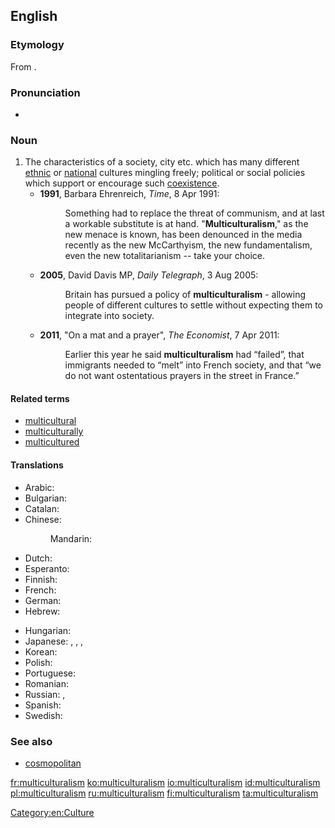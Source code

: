 ==English==
{{was wotd|2011|April|24}}
{{wikipedia}}

===Etymology===
From {{suffix|multicultural|ism}}.

===Pronunciation===
* {{a|UK}} {{IPA|/mʌltɪˈkʌltʃəɹəlɪz(ə)m/}}

===Noun===
{{en-noun|s|-}}

# The characteristics of a society, city etc. which has many different [[ethnic]] or [[national]] cultures mingling freely; political or social policies which support or encourage such [[coexistence]]. {{defdate|from 20th c.}}
#* '''1991''', Barbara Ehrenreich, ''Time'', 8 Apr 1991:
#*: Something had to replace the threat of communism, and at last a workable substitute is at hand. "'''Multiculturalism'''," as the new menace is known, has been denounced in the media recently as the new McCarthyism, the new fundamentalism, even the new totalitarianism -- take your choice.
#* '''2005''', David Davis MP, ''Daily Telegraph'', 3 Aug 2005:
#*: Britain has pursued a policy of '''multiculturalism''' - allowing people of different cultures to settle without expecting them to integrate into society.
#* '''2011''', "On a mat and a prayer", ''The Economist'', 7 Apr 2011:
#*: Earlier this year he said '''multiculturalism''' had “failed”, that immigrants needed to “melt” into French society, and that “we do not want ostentatious prayers in the street in France.”

====Related terms====
* [[multicultural]]
* [[multiculturally]]
* [[multicultured]]

====Translations====
{{trans-top|societal idea}}
* Arabic: {{t-|ar|التعددية الثقافية|f|tr=al-ta3addudíyya al-thaqaafíyya}}
* Bulgarian: {{t-|bg|мултикултурализъм|m|tr=mùltikulturalízǎm}}
* Catalan: {{t-|ca|multiculturalisme|m}}
* Chinese:
*: Mandarin: {{t|cmn|多元文化|tr=duōyuán wénhuà|sc=Hani}}
* Dutch: {{t-|nl|multiculturalisme|n}}
* Esperanto: {{t-|eo|multkulturismo}}
* Finnish: {{t-|fi|monikulttuurisuus}}
* French: {{t+|fr|multiculturalisme|m}}
* German: {{t+|de|Multikulturalismus|m}}
* Hebrew: {{t-|he|רב-תרבותיות}}
{{trans-mid}}
* Hungarian: {{t-|hu|multikulturalizmus}}
* Japanese: {{t-|ja|多元文化論|tr=たげんぶんかろん, tagen-bunka-ron}}, {{t-|ja|多文化|tr=たぶんか, ta-bunka}}, {{t-|ja|多文化主義|tr=たぶんかしゅぎ, tabunkashugi}}, {{t-|ja|マルチカルチュラリズム|tr=maruchikaruchurarizumu}}
* Korean: {{t-|ko|다문화주의|tr=damunhwajuui}}
* Polish: {{t+|pl|wielokulturowość|f}}
* Portuguese: {{t-|pt|multiculturalismo|m}}
* Romanian: {{t-|ro|multiculturalism}}
* Russian: {{t-|ru|многокультурность|f|tr=mnogokul'túrnost'}}, {{t+|ru|мультикультурализм|m|tr=mul'tikul'turalízm}}
* Spanish: {{t-|es|multiculturalismo|m}}
* Swedish: {{t|sv|multikulturalism|c}}
{{trans-bottom}}

===See also===
* [[cosmopolitan]]

[[Category:en:Culture]]

[[fr:multiculturalism]]
[[ko:multiculturalism]]
[[io:multiculturalism]]
[[id:multiculturalism]]
[[pl:multiculturalism]]
[[ru:multiculturalism]]
[[fi:multiculturalism]]
[[ta:multiculturalism]]
